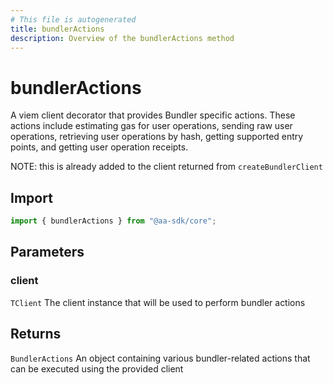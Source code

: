 ```yaml
---
# This file is autogenerated
title: bundlerActions
description: Overview of the bundlerActions method
---
```


# bundlerActions

A viem client decorator that provides Bundler specific actions.
These actions include estimating gas for user operations, sending raw user operations, retrieving user operations by hash, getting supported entry points, and getting user operation receipts.

NOTE: this is already added to the client returned from `createBundlerClient`

## Import

```ts
import { bundlerActions } from "@aa-sdk/core";
```

## Parameters

### client

`TClient`
The client instance that will be used to perform bundler actions

## Returns

`BundlerActions`
An object containing various bundler-related actions that can be executed using the provided client
